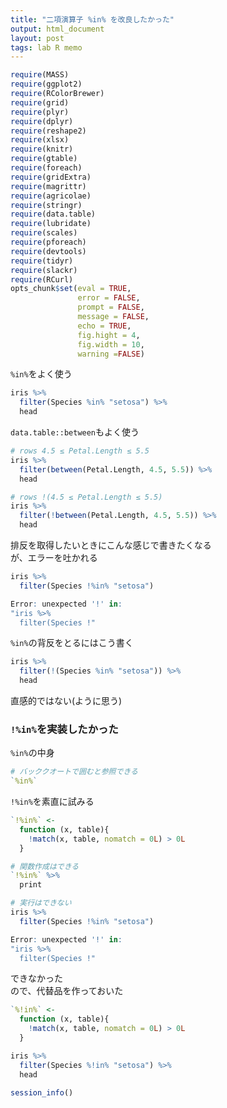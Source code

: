 ```yaml
---
title: "二項演算子 %in% を改良したかった"
output: html_document
layout: post
tags: lab R memo
---
```


```r
require(MASS)
require(ggplot2)
require(RColorBrewer) 
require(grid)
require(plyr)
require(dplyr)
require(reshape2)
require(xlsx)
require(knitr)
require(gtable)
require(foreach)
require(gridExtra)
require(magrittr)
require(agricolae)
require(stringr)
require(data.table)
require(lubridate)
require(scales)
require(pforeach)
require(devtools)
require(tidyr)
require(slackr)
require(RCurl)
opts_chunk$set(eval = TRUE,
               error = FALSE,
               prompt = FALSE,
               message = FALSE,
               echo = TRUE,
               fig.hight = 4,
               fig.width = 10,
               warning =FALSE)
```

`%in%`をよく使う  
```r
iris %>%
  filter(Species %in% "setosa") %>%
  head
```

`data.table::between`もよく使う  
```r
# rows 4.5 ≤ Petal.Length ≤ 5.5
iris %>%
  filter(between(Petal.Length, 4.5, 5.5)) %>%
  head

# rows !(4.5 ≤ Petal.Length ≤ 5.5)
iris %>%
  filter(!between(Petal.Length, 4.5, 5.5)) %>%
  head
```

排反を取得したいときにこんな感じで書きたくなる  
が、エラーを吐かれる  
```r
iris %>%
  filter(Species !%in% "setosa")

Error: unexpected '!' in:
"iris %>%
  filter(Species !"
```

`%in%`の背反をとるにはこう書く  
```r
iris %>%
  filter(!(Species %in% "setosa")) %>%
  head
```
直感的ではない(ように思う)  

### `!%in%`を実装したかった  
`%in%`の中身  
```r
# バッククオートで囲むと参照できる
`%in%`
```

`!%in%`を素直に試みる  
```r
`!%in%` <-
  function (x, table){
    !match(x, table, nomatch = 0L) > 0L
  }

# 関数作成はできる
`!%in%` %>%
  print

# 実行はできない
iris %>%
  filter(Species !%in% "setosa")

Error: unexpected '!' in:
"iris %>%
  filter(Species !"
```

できなかった  
ので、代替品を作っておいた  
```r
`%!in%` <-
  function (x, table){
    !match(x, table, nomatch = 0L) > 0L
  }

iris %>%
  filter(Species %!in% "setosa") %>%
  head
```

```r
session_info()
```
